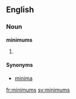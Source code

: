 ==English==

===Noun===
'''minimums'''

# {{plural of|[[minimum]]}}

====Synonyms====
* [[minima]]

[[fr:minimums]]
[[sv:minimums]]